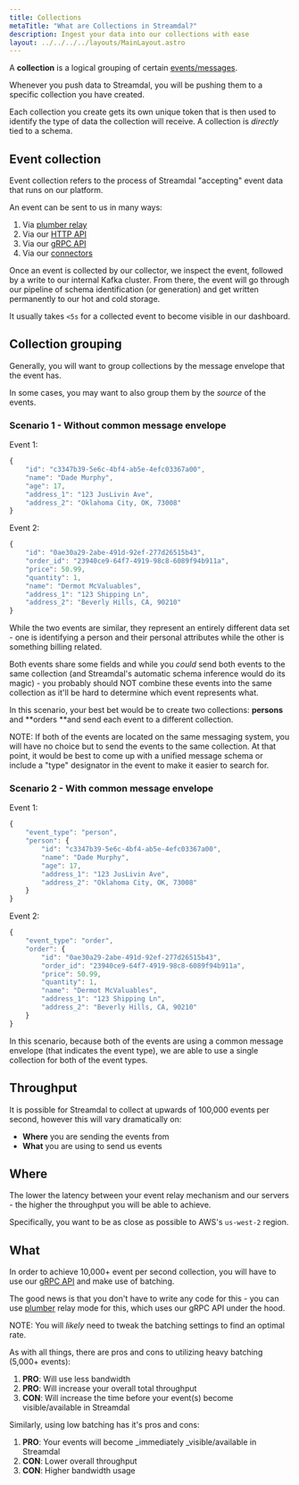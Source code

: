 ```yaml
---
title: Collections
metaTitle: "What are Collections in Streamdal?"
description: Ingest your data into our collections with ease
layout: ../../../../layouts/MainLayout.astro
---
```


A **collection** is a logical grouping of certain [events/messages](/en/components/collections/message-envelopes/).

Whenever you push data to Streamdal, you will be pushing them to a specific collection you have created.

Each collection you create gets its own unique token that is then used to identify the type of data the collection will receive. A collection is _directly_ tied to a schema.

## Event collection

Event collection refers to the process of Streamdal "accepting" event data that runs on our platform.

An event can be sent to us in many ways:

1. Via [plumber relay](/en/data-ingestion/relay/overview/)
2. Via our [HTTP API](/en/data-ingestion/http/)
3. Via our [gRPC API](/en/data-ingestion/grpc/)
4. Via our [connectors](undefined)

Once an event is collected by our collector, we inspect the event, followed by a write to our internal Kafka cluster. From there, the event will go through our pipeline of schema identification (or generation) and get written permanently to our hot and cold storage.

It usually takes `<5s` for a collected event to become visible in our dashboard.

## Collection grouping

Generally, you will want to group collections by the message envelope that the event has.

In some cases, you may want to also group them by the _source_ of the events.

### Scenario 1 - Without common message envelope

Event 1:

```javascript
{
    "id": "c3347b39-5e6c-4bf4-ab5e-4efc03367a00",
    "name": "Dade Murphy",
    "age": 17,
    "address_1": "123 JusLivin Ave",
    "address_2": "Oklahoma City, OK, 73008"
}
```

Event 2:

```javascript
{
    "id": "0ae30a29-2abe-491d-92ef-277d26515b43",
    "order_id": "23940ce9-64f7-4919-98c8-6089f94b911a",
    "price": 50.99,
    "quantity": 1,
    "name": "Dermot McValuables",
    "address_1": "123 Shipping Ln",
    "address_2": "Beverly Hills, CA, 90210"
}
```

While the two events are similar, they represent an entirely different data set - one is identifying a person and their personal attributes while the other is something billing related.

Both events share some fields and while you _could_ send both events to the same collection (and Streamdal's automatic schema inference would do its magic) - you probably should NOT combine these events into the same collection as it'll be hard to determine which event represents what.

In this scenario, your best bet would be to create two collections: **persons** and **orders **and send each event to a different collection.

NOTE: If both of the events are located on the same messaging system, you will have no choice but to send the events to the same collection. At that point, it would be best to come up with a unified message schema or include a "type" designator in the event to make it easier to search for.

### Scenario 2 - With common message envelope

Event 1:

```javascript
{
    "event_type": "person",
    "person": {
        "id": "c3347b39-5e6c-4bf4-ab5e-4efc03367a00",
        "name": "Dade Murphy",
        "age": 17,
        "address_1": "123 JusLivin Ave",
        "address_2": "Oklahoma City, OK, 73008"
    }
}
```

Event 2:

```javascript
{
    "event_type": "order",
    "order": {
        "id": "0ae30a29-2abe-491d-92ef-277d26515b43",
        "order_id": "23940ce9-64f7-4919-98c8-6089f94b911a",
        "price": 50.99,
        "quantity": 1,
        "name": "Dermot McValuables",
        "address_1": "123 Shipping Ln",
        "address_2": "Beverly Hills, CA, 90210"
    }
}
```

In this scenario, because both of the events are using a common message envelope (that indicates the event type), we are able to use a single collection for both of the event types.

## Throughput

It is possible for Streamdal to collect at upwards of 100,000 events per second, however this will vary dramatically on:

- **Where** you are sending the events from
- **What** you are using to send us events

## Where

The lower the latency between your event relay mechanism and our servers - the higher the throughput you will be able to achieve.

Specifically, you want to be as close as possible to AWS's `us-west-2` region.

## What

In order to achieve 10,000+ event per second collection, you will have to use our [gRPC API](undefined) and make use of batching.

The good news is that you don't have to write any code for this - you can use [plumber](/en/resources/open-source/plumber-oss/#relaying) relay mode for this, which uses our gRPC API under the hood.

NOTE: You will _likely_ need to tweak the batching settings to find an optimal rate.

As with all things, there are pros and cons to utilizing heavy batching (5,000+ events):

1. **PRO**: Will use less bandwidth
2. **PRO**: Will increase your overall total throughput
3. **CON**: Will increase the time before your event(s) become visible/available in Streamdal

Similarly, using low batching has it's pros and cons:

1. **PRO**: Your events will become \_immediately \_visible/available in Streamdal
2. **CON**: Lower overall throughput
3. **CON**: Higher bandwidth usage
